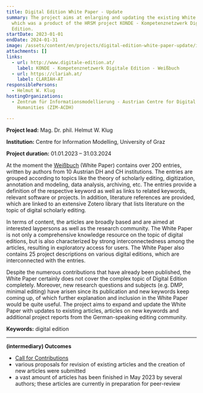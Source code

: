 ```yaml
---
title: Digital Edition White Paper - Update
summary: The project aims at enlarging and updating the existing White Paper,
  which was a product of the HRSM project KONDE - Kompetenznetzwerk Digitale
  Edition.
startDate: 2023-01-01
endDate: 2024-01-31
image: /assets/content/en/projects/digital-edition-white-paper-update/image.png
attachments: []
links:
  - url: http://www.digitale-edition.at/
    label: KONDE - Kompetenznetzwerk Digitale Edition - Weißbuch
  - url: https://clariah.at/
    label: CLARIAH-AT
responsiblePersons:
  - Helmut W. Klug
hostingOrganizations:
  - Zentrum für Informationsmodellierung - Austrian Centre for Digital
    Humanities (ZIM-ACDH)

---
```

**Project lead:** Mag. Dr. phil. Helmut W. Klug

**Institution:** Centre for Information Modelling, University of Graz

**Project duration:** 01.01.2023 – 31.03.2024

At the moment the [Weißbuch](https://www.digitale-edition.at/) (White Paper) contains over 200 entries, written by authors from 10 Austrian DH and CH institutions. The entries are grouped according to topics like the theory of scholarly editing, digitization, annotation and modeling, data analysis, archiving, etc. The entries provide a definition of the respective keyword as well as links to related keywords, relevant software or projects. In addition, literature references are provided, which are linked to an extensive Zotero library that lists literature on the topic of digital scholarly editing.

In terms of content, the articles are broadly based and are aimed at interested laypersons as well as the research community. The White Paper is not only a comprehensive knowledge resource on the topic of digital editions, but is also characterized by strong interconnectedness among the articles, resulting in exploratory access for users. The White Paper also contains 25 project descriptions on various digital editions, which are interconnected with the entries.

Despite the numerous contributions that have already been published, the White Paper certainly does not cover the complex topic of Digital Edition completely. Moreover, new research questions and subjects (e.g. DMP, minimal editing) have arisen since its publication and new keywords keep coming up, of which further explanation and inclusion in the White Paper would be quite useful. The project aims to expand and update the White Paper with updates to existing articles, articles on new keywords and additional project reports from the German-speaking editing community.

**Keywords:** digital edition

***

**(intermediary) Outcomes**

* [Call for Contributions](/de/call-for-contributions-update-konde/)
* various proposals for revision of existing articles and the creation of new articles were submitted
* a vast amount of articles has been finished in May 2023 by several authors; these articles are currently in preparation for peer-review
